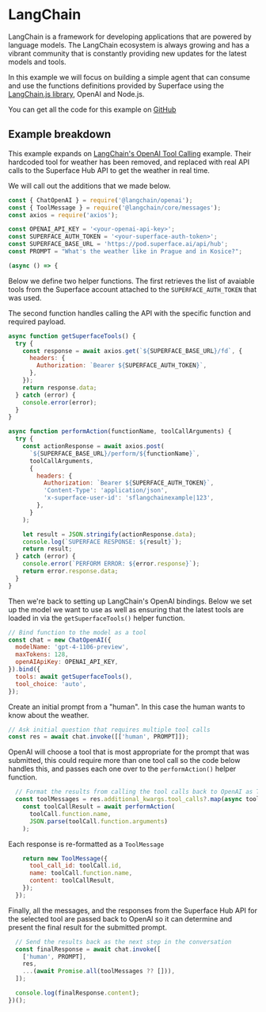 # LangChain

LangChain is a framework for developing applications that are powered by language models. The LangChain ecosystem is always growing and has a vibrant community that is constantly providing new updates for the latest models and tools.

In this example we will focus on building a simple agent that can consume and use the functions definitions provided by Superface using the [LangChain.js library](https://js.langchain.com/docs/get_started/introduction), OpenAI and Node.js.

You can get all the code for this example on [GitHub](https://github.com/superfaceai/hubapi-example-langchain)

## Example breakdown

This example expands on [LangChain's OpenAI Tool Calling](https://js.langchain.com/docs/integrations/chat/openai#tool-calling) example. Their hardcoded tool for weather has been removed, and replaced with real API calls to the Superface Hub API to get the weather in real time.

We will call out the additions that we made below.

```javascript
const { ChatOpenAI } = require('@langchain/openai');
const { ToolMessage } = require('@langchain/core/messages');
const axios = require('axios');

const OPENAI_API_KEY = '<your-openai-api-key>';
const SUPERFACE_AUTH_TOKEN = '<your-superface-auth-token>';
const SUPERFACE_BASE_URL = 'https://pod.superface.ai/api/hub';
const PROMPT = "What's the weather like in Prague and in Kosice?";

(async () => {
```

Below we define two helper functions. The first retrieves the list of avaiable tools from the Superface account attached to the `SUPERFACE_AUTH_TOKEN` that was used.

The second function handles calling the API with the specific function and required payload.

```javascript
async function getSuperfaceTools() {
  try {
    const response = await axios.get(`${SUPERFACE_BASE_URL}/fd`, {
      headers: {
        Authorization: `Bearer ${SUPERFACE_AUTH_TOKEN}`,
      },
    });
    return response.data;
  } catch (error) {
    console.error(error);
  }
}

async function performAction(functionName, toolCallArguments) {
  try {
    const actionResponse = await axios.post(
      `${SUPERFACE_BASE_URL}/perform/${functionName}`,
      toolCallArguments,
      {
        headers: {
          Authorization: `Bearer ${SUPERFACE_AUTH_TOKEN}`,
          'Content-Type': 'application/json',
          'x-superface-user-id': 'sflangchainexample|123',
        },
      }
    );

    let result = JSON.stringify(actionResponse.data);
    console.log(`SUPERFACE RESPONSE: ${result}`);
    return result;
  } catch (error) {
    console.error(`PERFORM ERROR: ${error.response}`);
    return error.response.data;
  }
}
```

Then we're back to setting up LangChain's OpenAI bindings. Below we set up the model we want to use as well as ensuring that the latest tools are loaded in via the `getSuperfaceTools()` helper function.

```javascript
// Bind function to the model as a tool
const chat = new ChatOpenAI({
  modelName: 'gpt-4-1106-preview',
  maxTokens: 128,
  openAIApiKey: OPENAI_API_KEY,
}).bind({
  tools: await getSuperfaceTools(),
  tool_choice: 'auto',
});
```

Create an initial prompt from a "human". In this case the human wants to know about the weather.

```javascript
// Ask initial question that requires multiple tool calls
const res = await chat.invoke([['human', PROMPT]]);
```

OpenAI will choose a tool that is most appropriate for the prompt that was submitted, this could require more than one tool call so the code below handles this, and passes each one over to the `performAction()` helper function.

```javascript
  // Format the results from calling the tool calls back to OpenAI as ToolMessages
  const toolMessages = res.additional_kwargs.tool_calls?.map(async toolCall => {
    const toolCallResult = await performAction(
      toolCall.function.name,
      JSON.parse(toolCall.function.arguments)
    );
```

Each response is re-formatted as a `ToolMessage`

```javascript
    return new ToolMessage({
      tool_call_id: toolCall.id,
      name: toolCall.function.name,
      content: toolCallResult,
    });
  });
```

Finally, all the messages, and the responses from the Superface Hub API for the selected tool are passed back to OpenAI so it can determine and present the final result for the submitted prompt.

```javascript
  // Send the results back as the next step in the conversation
  const finalResponse = await chat.invoke([
    ['human', PROMPT],
    res,
    ...(await Promise.all(toolMessages ?? [])),
  ]);

  console.log(finalResponse.content);
})();
```
